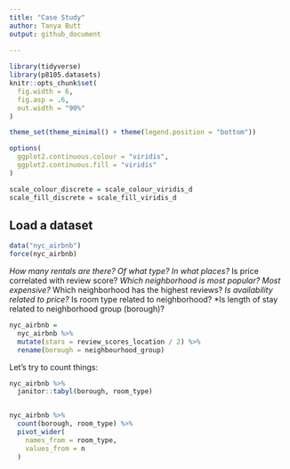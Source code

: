 ```yaml
---
title: "Case Study"
author: Tanya Butt
output: github_document
  
---
```


```r
library(tidyverse)
library(p8105.datasets)
knitr::opts_chunk$set(
  fig.width = 6,
  fig.asp = .6,
  out.width = "90%"
)

theme_set(theme_minimal() + theme(legend.position = "bottom"))

options(
  ggplot2.continuous.colour = "viridis",
  ggplot2.continuous.fill = "viridis"
)

scale_colour_discrete = scale_colour_viridis_d
scale_fill_discrete = scale_fill_viridis_d
```

## Load a dataset

```r
data("nyc_airbnb")
force(nyc_airbnb)
```

*How many rentals are there? Of what type? In what places?
*Is price correlated with review score?
*Which neighborhood is most popular? Most expensive?
*Which neighborhood has the highest reviews?
*Is availability related to price?
*Is room type related to neighborhood?
*Is length of stay related to neighborhood group (borough)?

```r
nyc_airbnb =
  nyc_airbnb %>% 
  mutate(stars = review_scores_location / 2) %>% 
  rename(borough = neighbourhood_group)
```

Let's try to count things:

```r
nyc_airbnb %>% 
  janitor::tabyl(borough, room_type)


nyc_airbnb %>% 
  count(borough, room_type) %>% 
  pivot_wider(
    names_from = room_type,
    values_from = n
  )
```

